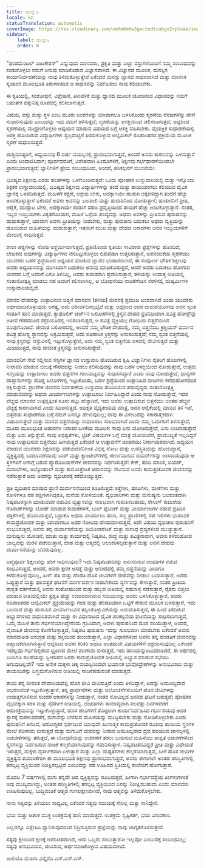 ```yaml
---
title: ಮುನ್ನುಡಿ
locale: kn
statusTranslation: automatic
coverImage: https://res.cloudinary.com/xmfm6mhw3gwctndtcubgx2rptnae/image/upload/v1740337243/small_cover_educacion_fundamental_a051170f1c.webp
sidebar:
    label: ಮುನ್ನುಡಿ
    order: 0
---
```

"ಫಂಡಮೆಂಟಲ್ ಎಜುಕೇಶನ್" ಎನ್ನುವುದು ಮಾನವರು, ಪ್ರಕೃತಿ ಮತ್ತು ಎಲ್ಲಾ ವಸ್ತುಗಳೊಂದಿಗೆ ನಮ್ಮ ಸಂಬಂಧವನ್ನು ಕಂಡುಕೊಳ್ಳಲು ನಮಗೆ ಅನುವು ಮಾಡಿಕೊಡುವ ವಿಜ್ಞಾನವಾಗಿದೆ. ಈ ವಿಜ್ಞಾನದ ಮೂಲಕ, ಮನಸ್ಸಿನ ಕಾರ್ಯನಿರ್ವಹಣೆಯನ್ನು ನಾವು ತಿಳಿದುಕೊಳ್ಳುತ್ತೇವೆ ಏಕೆಂದರೆ ಮನಸ್ಸು ಜ್ಞಾನದ ಸಾಧನವಾಗಿದೆ ಮತ್ತು ಮಾನಸಿಕ ಸ್ವಯಂನ ಮೂಲಭೂತ ತಿರುಳಾಗಿರುವ ಆ ಸಾಧನವನ್ನು ನಿರ್ವಹಿಸಲು ನಾವು ಕಲಿಯಬೇಕು.

ಈ ಕೃತಿಯಲ್ಲಿ, ಸಂಶೋಧನೆ, ವಿಶ್ಲೇಷಣೆ, ತಿಳುವಳಿಕೆ ಮತ್ತು ಧ್ಯಾನದ ಮೂಲಕ ಯೋಚಿಸುವ ವಿಧಾನವನ್ನು ನಮಗೆ ಬಹುತೇಕ ವಸ್ತುನಿಷ್ಠ ರೂಪದಲ್ಲಿ ಕಲಿಸಲಾಗುತ್ತದೆ.

ವಿಷಯ, ವಸ್ತು ಮತ್ತು ಸ್ಥಳ ಎಂಬ ಮೂರು ಅಂಶಗಳನ್ನು ಯಾವಾಗಲೂ ಬಳಸಿಕೊಂಡು ಸ್ಮರಣೆಯ ನೆನಪುಗಳನ್ನು ಹೇಗೆ ಸುಧಾರಿಸುವುದು ಎಂಬುದನ್ನು ಇದು ನಮಗೆ ತಿಳಿಸುತ್ತದೆ; ಸ್ಮರಣೆಯನ್ನು ಆಸಕ್ತಿಯಿಂದ ಚಲಿಸಲಾಗುತ್ತದೆ, ಆದ್ದರಿಂದ ಸ್ಮರಣೆಯಲ್ಲಿ ಮುದ್ರಣಗೊಳ್ಳಲು ಅಧ್ಯಯನ ಮಾಡುವ ವಿಷಯದ ಬಗ್ಗೆ ಆಸಕ್ತಿ ವಹಿಸಬೇಕು. ವೈಯಕ್ತಿಕ ಸುಧಾರಣೆಯಲ್ಲಿ ಆಸಕ್ತಿ ಹೊಂದಿರುವ ವಿದ್ಯಾರ್ಥಿಗಳು ಸ್ವಲ್ಪಮಟ್ಟಿಗೆ ತಿಳಿದುಕೊಳ್ಳುವ ಆಲ್ಕೆಮಿಕಲ್ ರೂಪಾಂತರದ ಪ್ರಕ್ರಿಯೆಯ ಮೂಲಕ ಸ್ಮರಣೆ ಸುಧಾರಿಸುತ್ತದೆ.

ಪಾಶ್ಚಿಮಾತ್ಯರಿಗೆ, ಅಧ್ಯಯನವು 6 ವರ್ಷ ವಯಸ್ಸಿನಲ್ಲಿ ಪ್ರಾರಂಭವಾಗುತ್ತದೆ, ಅಂದರೆ ಅವರು ಕಾರಣವನ್ನು ಬಳಸುತ್ತಾರೆ ಎಂದು ಅಂದಾಜಿಸಿದಾಗ; ಪೂರ್ವದವರಿಗೆ, ವಿಶೇಷವಾಗಿ ಹಿಂದೂಗಳಿಗೆ, ಶಿಕ್ಷಣವು ಗರ್ಭಧಾರಣೆಯಿಂದಲೇ ಪ್ರಾರಂಭವಾಗುತ್ತದೆ; ಜ್ಞಾನಿಗಳಿಗೆ ಪ್ರೇಮ ಸಂಬಂಧದಿಂದ, ಅಂದರೆ, ಪರಿಕಲ್ಪನೆಗೆ ಮುಂಚೆಯೇ.

ಭವಿಷ್ಯದ ಶಿಕ್ಷಣವು ಎರಡು ಹಂತಗಳನ್ನು ಒಳಗೊಂಡಿರುತ್ತದೆ: ಒಂದು ಪೋಷಕರ ಉಸ್ತುವಾರಿಯಲ್ಲಿ ಮತ್ತು ಇನ್ನೊಂದು ಶಿಕ್ಷಕರ ಉಸ್ತುವಾರಿಯಲ್ಲಿ. ಭವಿಷ್ಯದ ಶಿಕ್ಷಣವು ವಿದ್ಯಾರ್ಥಿಗಳನ್ನು ತಂದೆ ಮತ್ತು ತಾಯಿಯಾಗಲು ಕಲಿಯುವ ದೈವಿಕ ಜ್ಞಾನಕ್ಕೆ ಒಳಪಡಿಸುತ್ತದೆ. ಮಹಿಳೆಗೆ ರಕ್ಷಣೆ, ಆಶ್ರಯ ಬೇಕು, ಅದಕ್ಕಾಗಿಯೇ ಹುಡುಗಿ ಚಿಕ್ಕವಳಿದ್ದಾಗ ತಂದೆಗೆ ಹೆಚ್ಚು ಅಂಟಿಕೊಳ್ಳುತ್ತಾಳೆ ಏಕೆಂದರೆ ಅವಳು ಅವನನ್ನು ಬಲಶಾಲಿ ಮತ್ತು ಹುರುಪಿನಿಂದ ನೋಡುತ್ತಾಳೆ; ಹುಡುಗನಿಗೆ ಪ್ರೀತಿ, ಆರೈಕೆ, ಮುದ್ದಾಟ ಬೇಕು, ಅದಕ್ಕಾಗಿಯೇ ಹುಡುಗ ಸಹಜ ಪ್ರವೃತ್ತಿಯಿಂದ ತಾಯಿಗೆ ಹೆಚ್ಚು ಅಂಟಿಕೊಳ್ಳುತ್ತಾನೆ. ನಂತರ, ಇಬ್ಬರ ಇಂದ್ರಿಯಗಳು ವಿಕೃತಗೊಂಡಾಗ, ಮಹಿಳೆ ಒಳ್ಳೆಯ ಪಂದ್ಯವನ್ನು ಅಥವಾ ಅವಳನ್ನು ಪ್ರೀತಿಸುವ ಪುರುಷನನ್ನು ಹುಡುಕುತ್ತಾಳೆ, ಯಾವಾಗ ಅವಳು ಪ್ರೀತಿಯನ್ನು ನೀಡಬೇಕು, ಮತ್ತು ಪುರುಷನು ಬದುಕಲು ಅಥವಾ ವೃತ್ತಿಯನ್ನು ಹೊಂದಿರುವ ಮಹಿಳೆಯನ್ನು ಹುಡುಕುತ್ತಾನೆ; ಇತರರಿಗೆ ಮುಖ ಮತ್ತು ದೇಹದ ಆಕಾರಗಳು ಅವರ ಇಂದ್ರಿಯಗಳಿಗೆ ಮೇಲುಗೈ ಸಾಧಿಸುತ್ತವೆ.

ಶಾಲಾ ಪಠ್ಯಗಳನ್ನು ನೋಡಿ ಆಶ್ಚರ್ಯವಾಗುತ್ತದೆ, ಪ್ರತಿಯೊಂದು ಕೃತಿಯು ಸಾವಿರಾರು ಪ್ರಶ್ನೆಗಳನ್ನು ಹೊಂದಿದೆ, ಲೇಖಕನು ಅವುಗಳನ್ನು ವಿದ್ಯಾರ್ಥಿಗಳು ನೆನಪಿಟ್ಟುಕೊಳ್ಳಲು ಲಿಖಿತವಾಗಿ ಉತ್ತರಿಸುತ್ತಾನೆ, ಅಪನಂಬಿಕೆಯ ಸ್ಮರಣೆಯು ಯುವಕರು ಬಹಳ ಶ್ರದ್ಧೆಯಿಂದ ಅಧ್ಯಯನ ಮಾಡುವ ಜ್ಞಾನದ ಭಂಡಾರವಾಗಿದೆ, ಈ ಸಂಪೂರ್ಣ ಭೌತಿಕ ಶಿಕ್ಷಣವು ಅವರು ಅಧ್ಯಯನವನ್ನು ಮುಗಿಸಿದಾಗ ಬದುಕಲು ಅನುವು ಮಾಡಿಕೊಡುತ್ತದೆ, ಆದರೆ ಅವರು ಬದುಕಲು ಹೋಗುವ ಜೀವನದ ಬಗ್ಗೆ ಅವರಿಗೆ ಏನೂ ತಿಳಿದಿಲ್ಲ, ಅವರು ಕುರುಡರಾಗಿ ಪ್ರವೇಶಿಸುತ್ತಾರೆ, ತಳಿಯನ್ನು ಉದಾತ್ತ ರೀತಿಯಲ್ಲಿ ಸಂತಾನೋತ್ಪತ್ತಿ ಮಾಡಲು ಸಹ ಅವರಿಗೆ ಕಲಿಸಲಾಗಿಲ್ಲ, ಆ ಬೋಧನೆಯು ನಾಚಿಕೆಗೇಡಿನ ನೆರಳಿನಲ್ಲಿ ದುಷ್ಕರ್ಮಿಗಳ ಉಸ್ತುವಾರಿಯಲ್ಲಿದೆ.

ಮಾನವ ದೇಹವನ್ನು ಉತ್ಪಾದಿಸುವ ಬಿತ್ತನೆ ಮಾನವನ (ತಳಿಯ) ಜೀವನಕ್ಕೆ ಪ್ರಮುಖ ಅಂಶವಾಗಿದೆ ಎಂದು ಯುವಕರು ಅರ್ಥಮಾಡಿಕೊಳ್ಳುವುದು ಅಗತ್ಯ, ಅದು ಆಶೀರ್ವದಿಸಲ್ಪಟ್ಟಿದೆ ಮತ್ತು ಆದ್ದರಿಂದ ಅದರ ದುರುಪಯೋಗವು ಅವನ ಸ್ವಂತ ಸಂತತಿಗೆ ಹಾನಿ ಮಾಡುತ್ತದೆ. ಕ್ಯಾಥೊಲಿಕ್ ಚರ್ಚ್‌ನ ಬಲಿಪೀಠಗಳಲ್ಲಿ ಕ್ರಿಸ್ತನ ದೇಹದ ಪ್ರತಿನಿಧಿಯಾಗಿ ಪವಿತ್ರ ಹೋಸ್ಟ್‌ನ್ನು ಅತೀವ ಗೌರವದಿಂದ ಸಗ್ರರಿಯೊದಲ್ಲಿ ಇರಿಸಲಾಗುತ್ತದೆ, ಆ ಪವಿತ್ರ ವ್ಯಕ್ತಿಯು; ಗೋಧಿಯ ಬಿತ್ತನೆಯಿಂದ ರೂಪುಗೊಂಡಿದೆ. ಜೀವಂತ ಬಲಿಪೀಠದಲ್ಲಿ, ಅಂದರೆ ನಮ್ಮ ಭೌತಿಕ ದೇಹದಲ್ಲಿ, ನಮ್ಮ ಬಿತ್ತನೆಯು ಕ್ರಿಶ್ಚಿಯನ್ ಧರ್ಮದ ಪವಿತ್ರ ಹೋಸ್ಟ್ನ ಸ್ಥಾನವನ್ನು ಆಕ್ರಮಿಸುತ್ತದೆ, ಅದು ಐತಿಹಾಸಿಕ ಕ್ರಿಸ್ತನನ್ನು ಅನುಸರಿಸುತ್ತದೆ; ನಮ್ಮ ಸ್ವಂತ ಬಿತ್ತನೆಯಲ್ಲಿ ನಾವು ಕ್ರಿಸ್ತನನ್ನು ವಸ್ತುವಿನಲ್ಲಿ ಇಟ್ಟುಕೊಳ್ಳುತ್ತೇವೆ, ಅದು ನಮ್ಮ ಸ್ವಂತ ಬಿತ್ತನೆಯ ಆಳದಲ್ಲಿ ಜೀವಿಸುತ್ತದೆ ಮತ್ತು ಮಿಡಿಯುತ್ತದೆ, ನಾವು ಜೀವಂತ ಕ್ರಿಸ್ತನನ್ನು ಅನುಸರಿಸುತ್ತೇವೆ.

ಮಾನವನಿಗೆ ಸೇವೆ ಸಲ್ಲಿಸುವ ಸಸ್ಯಗಳ ಜ್ಞಾನದ ಉಸ್ತುವಾರಿ ಹೊಂದಿರುವ ಕೃಷಿ ವಿಜ್ಞಾನಿಗಳು ರೈತರಿಗೆ ಹೊಲಗಳಲ್ಲಿ ನೀರಾವರಿ ಮಾಡುವ ಬೀಜಕ್ಕೆ ಗೌರವವನ್ನು ನೀಡಲು ಕಲಿಸುವುದನ್ನು ನಾವು ಬಹಳ ಆಸಕ್ತಿಯಿಂದ ನೋಡುತ್ತೇವೆ, ಉತ್ತಮ ಸುಗ್ಗಿಯನ್ನು ಉತ್ಪಾದಿಸಲು ಅವರು ಬಿತ್ತನೆಗಳ ಗುಣಮಟ್ಟವನ್ನು ಸುಧಾರಿಸಿದ್ದಾರೆ ಎಂದು ನಾವು ನೋಡುತ್ತೇವೆ, ಧಾನ್ಯಗಳ ದಾಸ್ತಾನುಗಳನ್ನು ದೊಡ್ಡ ಸಿಲೋಗಳಲ್ಲಿ ಇಟ್ಟುಕೊಂಡು, ಬಹಳ ಶ್ರದ್ಧೆಯಿಂದ ಉತ್ಪಾದಿಸಿದ ಬೀಜಗಳು ಕಳೆದುಹೋಗದಂತೆ ರಕ್ಷಿಸುತ್ತೇವೆ. ಪ್ರಾಣಿಗಳ ಜೀವನದ ನಿರ್ವಹಣೆಯ ಉಸ್ತುವಾರಿ ಹೊಂದಿರುವ ಪಶುವೈದ್ಯರು ಸಂತಾನೋತ್ಪತ್ತಿ ಮಾಡುವವರನ್ನು ಅಥವಾ ವೀರ್ಯಾಣುಗಳನ್ನು ಉತ್ಪಾದಿಸಲು ನಿರ್ವಹಿಸಿದ್ದಾರೆ ಎಂದು ನಾವು ನೋಡುತ್ತೇವೆ, ಇದರ ವೆಚ್ಚವು ಮಾಂಸದ ಉತ್ಪನ್ನಕ್ಕಿಂತ ನೂರು ಪಟ್ಟು ಹೆಚ್ಚಾಗಿದೆ, ಇದು ಅವರು ಉತ್ಪಾದಿಸುವ ಬಿತ್ತನೆಯು ಅಂತಹ ಹೆಚ್ಚಿನ ವೆಚ್ಚಕ್ಕೆ ಕಾರಣವಾಗಿದೆ ಎಂದು ಸೂಚಿಸುತ್ತದೆ. ಅಧಿಕೃತ ವೈದ್ಯಕೀಯವು ಮಾತ್ರ, ಅದರ ಆರೈಕೆಯಲ್ಲಿ ಮಾನವ ತಳಿ ಇದೆ, ಬಿತ್ತನೆಯ ಸುಧಾರಣೆಯ ಬಗ್ಗೆ ನಮಗೆ ಏನನ್ನೂ ಹೇಳುವುದಿಲ್ಲ; ನಾವು ಈ ವಿಳಂಬವನ್ನು ಸಕಾರಾತ್ಮಕವಾಗಿ ವಿಷಾದಿಸುತ್ತೇವೆ ಮತ್ತು ಮಾನವ ಬಿತ್ತನೆಯನ್ನು ಸುಧಾರಿಸಲು ಸುಲಭವಾಗಿದೆ ಎಂದು ನಮ್ಮ ಓದುಗರಿಗೆ ತಿಳಿಸುತ್ತೇವೆ, ಮೂರು ಮೂಲಭೂತ ಆಹಾರಗಳ ನಿರಂತರ ಬಳಕೆಯ ಮೂಲಕ: ನಾವು ಏನು ಯೋಚಿಸುತ್ತೇವೆ, ಏನು ಉಸಿರಾಡುತ್ತೇವೆ ಮತ್ತು ಏನು ತಿನ್ನುತ್ತೇವೆ. ನಾವು ಅಸ್ಪಷ್ಟತೆಗಳು, ಟ್ರಿಟ್ ವಿಷಯಗಳ ಬಗ್ಗೆ ಮಾತ್ರ ಯೋಚಿಸಿದರೆ, ಪ್ರಾಮುಖ್ಯತೆ ಇಲ್ಲದಿದ್ದರೆ ನಾವು ಉತ್ಪಾದಿಸುವ ಬಿತ್ತನೆಯು ಹೀಗಿರುತ್ತದೆ ಏಕೆಂದರೆ ಆ ಉತ್ಪಾದನೆಗೆ ಚಿಂತನೆಯು ನಿರ್ಣಾಯಕವಾಗಿದೆ. ಅಧ್ಯಯನ ಮಾಡುವ ಯುವಕನು ಶಿಕ್ಷಣವನ್ನು ಪಡೆಯದವನಿಗಿಂತ ವಿಭಿನ್ನ ನೋಟ ಮತ್ತು ಉಪಸ್ಥಿತಿಯನ್ನು ಹೊಂದಿದ್ದಾನೆ, ವ್ಯಕ್ತಿತ್ವದಲ್ಲಿ ಬದಲಾವಣೆಯಿದೆ; ಬಾರ್ ಮತ್ತು ಕ್ಯಾಂಟೀನ್‌ಗಳಲ್ಲಿ ಜೀರ್ಣವಾಗುವ ಬಿಯರ್‌ಗಳನ್ನು ಉಸಿರಾಡುವುದು ಆ ಸ್ಥಳಗಳಿಗೆ ಆಗಾಗ್ಗೆ ಬರುವ ಪ್ಯಾರೊಚಿಯನ್‌ಗಳ ಜೀವನವನ್ನು ನಿರ್ಧರಿಸುತ್ತದೆ: ಕೇಕ್, ಹಂದಿ ಮಾಂಸ, ಬಿಯರ್, ಮಸಾಲೆಗಳು, ಆಲ್ಕೋಹಾಲ್ ಮತ್ತು ಕಾಮೋತ್ತೇಜಕ ಆಹಾರವನ್ನು ಸೇವಿಸುವ ಜನರು ಕಾಮಪ್ರಚೋದಕ ಜೀವನವನ್ನು ನಡೆಸುತ್ತಾರೆ ಅದು ಅವರನ್ನು ವ್ಯಭಿಚಾರಕ್ಕೆ ಕರೆದೊಯ್ಯುತ್ತದೆ.

ಪ್ರತಿ ವ್ಯಭಿಚಾರ ಮಾಡುವ ಪ್ರಾಣಿ ದುರ್ವಾಸನೆಯಿಂದ ಕೂಡಿರುತ್ತದೆ: ಕತ್ತೆಗಳು, ಹಂದಿಗಳು, ಮೇಕೆಗಳು ಮತ್ತು ಕೋಳಿಗಳೂ ಸಹ ಪಕ್ಷಿಗಳಾಗಿದ್ದರೂ, ಮನೆಯ ಕೋಳಿಯಂತೆ. ವ್ಯಭಿಚಾರಿಗಳು ಮತ್ತು ಮನುಷ್ಯನು ಬಲವಂತವಾಗಿ ನಿಷ್ಕಪಟರನ್ನಾಗಿ ಮಾಡುವವರ ನಡುವಿನ ವ್ಯತ್ಯಾಸವನ್ನು ಸುಲಭವಾಗಿ ಗುರುತಿಸಬಹುದು, ರೇಸಿಂಗ್ ಕುದುರೆಯ ಗೊನಾಡ್‌ಗಳನ್ನು ಲೋಡ್ ಮಾಡುವ ಕುದುರೆಗಳಿಗೆ, ಬುಲ್ ಫೈಟಿಂಗ್ ಮತ್ತು ವೀರ್ಯಾಣುಗಳ ನಡುವೆ ಪ್ರತಿದಿನ ಪತ್ರಿಕೆಗಳಲ್ಲಿ ಹೊರಬರುತ್ತವೆ, ಬರ್ರಾಕೊ ಅಥವಾ ವೀರ್ಯಾಣು ಹಂದಿ, ಸಣ್ಣ ಪ್ರಾಣಿಗಳಲ್ಲಿ ಸಹ ಇಲಿಗಳು ಭಯಾನಕ ಕಾಮಪ್ರಚೋದಕ ಮತ್ತು ಯಾವಾಗಲೂ ಅದರ ನೋಟವು ಹೇಯವಾಗಿರುತ್ತದೆ, ಅದೇ ವಿಷಯ ವ್ಯಭಿಚಾರಿ ಪುರುಷನಿಗೆ ಸಂಭವಿಸುತ್ತದೆ, ಅವನು ತನ್ನ ದುರ್ವಾಸನೆಯನ್ನು ಡಿಯೋಡರೆಂಟ್ ಮತ್ತು ಸುಗಂಧ ದ್ರವ್ಯಗಳಿಂದ ಮುಚ್ಚುತ್ತಾನೆ. ಮನುಷ್ಯನು ಯೋಚನೆ, ಮಾತು ಮತ್ತು ಕಾರ್ಯದಲ್ಲಿ ನಿಷ್ಕಪಟ, ಶುದ್ಧ ಮತ್ತು ಪವಿತ್ರನಾದಾಗ, ಅವನು ಕಳೆದುಹೋದ ಬಾಲ್ಯವನ್ನು ಮರಳಿ ಪಡೆಯುತ್ತಾನೆ, ದೇಹ ಮತ್ತು ಆತ್ಮದಲ್ಲಿ ಅಲಂಕರಿಸಲ್ಪಡುತ್ತಾನೆ ಮತ್ತು ಅವನ ದೇಹವು ದುರ್ವಾಸನೆಯನ್ನು ಬೆವರುವುದಿಲ್ಲ.

ಜನ್ಮಪೂರ್ವ ಶಿಕ್ಷಣವನ್ನು ಹೇಗೆ ಸಾಧಿಸುವುದು? ಇದು ನಿಷ್ಕಪಟತನವನ್ನು ಅನುಸರಿಸುವ ದಂಪತಿಗಳ ನಡುವೆ ಸಂಭವಿಸುತ್ತದೆ, ಅಂದರೆ, ಅವರು ಕ್ಷಣಿಕ ಅಸಡ್ಡೆ ಮತ್ತು ಆನಂದದಲ್ಲಿ ತಮ್ಮ ಬಿತ್ತನೆಯನ್ನು ಎಂದಿಗೂ ಕಳೆದುಕೊಳ್ಳುವುದಿಲ್ಲ, ಹೀಗೆ: ಪತಿ ಮತ್ತು ಹೆಂಡತಿ ಹೊಸ ಜೀವಿಗಳಿಗೆ ದೇಹವನ್ನು ನೀಡಲು ಬಯಸುತ್ತಾರೆ, ಅವರು ಒಪ್ಪುತ್ತಾರೆ ಮತ್ತು ಫಲವತ್ತತೆ ಘಟನೆಗೆ ಮಾರ್ಗದರ್ಶನ ನೀಡಬೇಕೆಂದು ಸ್ವರ್ಗವನ್ನು ಕೇಳುತ್ತಾರೆ, ನಂತರ ಪ್ರೀತಿಯ ಶಾಶ್ವತ ವರ್ತನೆಯಲ್ಲಿ ಅವರು ಸಂತೋಷದಿಂದ ಮತ್ತು ಹಬ್ಬದ ರೀತಿಯಲ್ಲಿ ಸಹಬಾಳ್ವೆ ನಡೆಸುತ್ತಾರೆ, ರೈತರು ಬಿತ್ತಲು ಮಾಡುವ ರೀತಿಯಲ್ಲಿಯೇ ಪ್ರಕೃತಿ ಹೆಚ್ಚು ಉದಾರವಾಗಿರುವ ಸಮಯವನ್ನು ಅವರು ಬಳಸಿಕೊಳ್ಳುತ್ತಾರೆ, ಅವರು ರೂಪಾಂತರದ ಆಲ್ಕೆಮಿಕಲ್ ಪ್ರಕ್ರಿಯೆಯನ್ನು ಗಂಡ ಮತ್ತು ಹೆಂಡತಿಯಾಗಿ ಒಟ್ಟಿಗೆ ಸೇರುವ ಮೂಲಕ ಬಳಸುತ್ತಾರೆ, ಇದು ಬಲವಾದ ಮತ್ತು ಹುರುಪಿನ ವೀರ್ಯಾಣುವಿನ ತಪ್ಪಿಸಿಕೊಳ್ಳುವಿಕೆಯನ್ನು ಅನುಮತಿಸುತ್ತದೆ, ಈ ಹಿಂದೆ ತಿಳಿದಿರುವ ಅಭ್ಯಾಸಗಳಿಂದ ಸುಧಾರಿತವಾಗಿದೆ ಮತ್ತು ಈ ವಿಧಾನದಿಂದ ದೈವಿಕ ಪರಿಕಲ್ಪನೆಯ ಘಟನೆಯನ್ನು ಸಾಧಿಸಲಾಗುತ್ತದೆ, ಒಮ್ಮೆ ಮಹಿಳೆ ತಾನು ಗರ್ಭಿಣಿಯಾಗಿದ್ದೇನೆಂದು ಗ್ರಹಿಸಿದಾಗ, ಅವಳು ಪುರುಷನಿಂದ ದೂರ ಸರಿಯುತ್ತಾಳೆ, ಅಂದರೆ, ವೈವಾಹಿಕ ಜೀವನವು ಕೊನೆಗೊಳ್ಳುತ್ತದೆ, ನಿಷ್ಕಪಟ ಪುರುಷನು ಇದನ್ನು ಸುಲಭವಾಗಿ ಮಾಡಬೇಕು ಏಕೆಂದರೆ ಅವನು ಮಾನವಾತೀತ ಅನುಗ್ರಹ ಮತ್ತು ಶಕ್ತಿಯಿಂದ ತುಂಬಿರುತ್ತಾನೆ, ಎಲ್ಲಾ ವಿಧಾನಗಳಿಂದ ಅವನು ತನ್ನ ಹೆಂಡತಿಗೆ ಜೀವನವನ್ನು ಆಹ್ಲಾದಕರವಾಗಿಸುತ್ತಾನೆ ಆದ್ದರಿಂದ ಅವಳು ಕಿರಿಕಿರಿ ಅಥವಾ ಅಂತಹುದೇ ವಿಷಯಗಳಿಗೆ ಆಶ್ರಯಿಸುವುದಿಲ್ಲ ಏಕೆಂದರೆ ಇದೆಲ್ಲವೂ ಗರ್ಭದಲ್ಲಿರುವ ಭ್ರೂಣದ ಮೇಲೆ ಪರಿಣಾಮ ಬೀರುತ್ತದೆ, ಇದು ಹಾನಿಯನ್ನುಂಟುಮಾಡಿದರೆ, ಈ ಅರ್ಥದಲ್ಲಿ ಎಂದಿಗೂ ಸಲಹೆಯನ್ನು ಸ್ವೀಕರಿಸದ ಜನರು ಕಾಮಪ್ರಚೋದಕ ರೀತಿಯಲ್ಲಿ ಅಭ್ಯಾಸ ಮಾಡುವ ಸಭೆಯು ಆಗುವುದಿಲ್ಲವೇ? ಇದು ಅನೇಕ ಮಕ್ಕಳು ಚಿಕ್ಕ ವಯಸ್ಸಿನಿಂದಲೇ ಭಯಾನಕ ಭಾವೋದ್ರೇಕಗಳನ್ನು ಅನುಭವಿಸಲು ಮತ್ತು ತಾಯಂದಿರನ್ನು ದಿಗ್ಭ್ರಮೆಗೊಳಿಸುವ ರೀತಿಯಲ್ಲಿ ನಾಚಿಕೆಪಡುವಂತೆ ಮಾಡುತ್ತದೆ.

ತಾಯಿ ತನ್ನ ಜೀವಂತ ದೇವಾಲಯದಲ್ಲಿ ಹೊಸ ಜೀವಿ ಜೀವಿಸುತ್ತಿದೆ ಎಂದು ತಿಳಿದಿದ್ದಾಳೆ, ಅದನ್ನು ಅಮೂಲ್ಯವಾದ ಆಭರಣದಂತೆ ಇಟ್ಟುಕೊಳ್ಳುತ್ತಾಳೆ, ತನ್ನ ಪ್ರಾರ್ಥನೆಗಳು ಮತ್ತು ಆಲೋಚನೆಗಳೊಂದಿಗೆ ಹೊಸ ಜೀವಿಗಳನ್ನು ಉದಾತ್ತಗೊಳಿಸುವ ಸುಂದರ ಆಕಾರಗಳನ್ನು ನೀಡುತ್ತಾಳೆ, ನಂತರ ನೋವಿಲ್ಲದ ಜನನದ ಘಟನೆ ಬರುತ್ತದೆ; ಪೋಷಕರ ವೈಭವಕ್ಕಾಗಿ ಸರಳ ಮತ್ತು ನೈಸರ್ಗಿಕ ರೀತಿಯಲ್ಲಿ. ದಂಪತಿಗಳು ಸಾಮಾನ್ಯವಾಗಿ ನಲವತ್ತು ದಿನಗಳವರೆಗೆ ಆಹಾರಕ್ರಮವನ್ನು ಇಟ್ಟುಕೊಳ್ಳುತ್ತಾರೆ, ಹೊಸ ಜೀವಿಗಳಿಗೆ ತೊಟ್ಟಿಲಾಗಿ ಕಾರ್ಯನಿರ್ವಹಿಸಿದ ಗರ್ಭಾಶಯವು ಅದರ ಸ್ಥಾನಕ್ಕೆ ಮರಳುವವರೆಗೆ, ಮಗುವನ್ನು ಬೆಳೆಸುವ ಮಹಿಳೆಯನ್ನು ಮುದ್ದಿಸಬೇಕು ಮತ್ತು ನೋಡಿಕೊಳ್ಳಬೇಕು ಎಂದು ಪುರುಷನಿಗೆ ತಿಳಿದಿದೆ, ಆರೋಗ್ಯಕರ ಸ್ಪರ್ಶದಿಂದ ಯಾವುದೇ ಹಿಂಸಾತ್ಮಕ ಕಾಮಪ್ರಚೋದಕ ರೂಪವು ತಾಯಿಯ ಸ್ತನಗಳ ಮೇಲೆ ಪರಿಣಾಮ ಬೀರುತ್ತದೆ ಮತ್ತು ಮಗುವಿಗೆ ಜೀವವನ್ನು ನೀಡುವ ಅಮೂಲ್ಯವಾದ ದ್ರವ ಹರಿಯುವ ಚಾನಲ್ಗಳಲ್ಲಿ ಅಡಚಣೆಗಳನ್ನು ತರುತ್ತದೆ, ಈ ಬೋಧನೆಯನ್ನು ಆಚರಣೆಗೆ ತರಲು ಬಯಸುವ ಮಹಿಳೆಯು ಶಾಶ್ವತ ಅಡಚಣೆಗಳಿಂದ ಸ್ತನಗಳನ್ನು ನಿರ್ವಹಿಸುವ ನಾಚಿಕೆ ಕಣ್ಮರೆಯಾಗುವುದನ್ನು ಗಮನಿಸುತ್ತಾಳೆ. ನಿಷ್ಕಪಟತನವಿದ್ದರೆ ಪ್ರೀತಿ ಮತ್ತು ವಿಧೇಯತೆ ಇರುತ್ತದೆ, ಮಕ್ಕಳು ನೈಸರ್ಗಿಕವಾಗಿ ಏಳುತ್ತಾರೆ ಮತ್ತು ಎಲ್ಲಾ ದುಷ್ಟತನಗಳು ಕಣ್ಮರೆಯಾಗುತ್ತವೆ, ಹೀಗೆ ಹೊಸ ಜೀವಿಗಳ ವ್ಯಕ್ತಿತ್ವದ ತಯಾರಿಕೆಗಾಗಿ ಈ ಮೂಲಭೂತ ಶಿಕ್ಷಣವು ಪ್ರಾರಂಭವಾಗುತ್ತದೆ, ಅವರು ಈಗಾಗಲೇ ಅಂತಹ ಪರಿಸ್ಥಿತಿಗಳಲ್ಲಿ ತರಲ್ಪಟ್ಟ ವ್ಯಕ್ತಿಯಿಂದ ನಿರೀಕ್ಷಿಸಲ್ಪಟ್ಟಿದೆ ಎಂಬುದನ್ನು ಸಹ ಊಹಿಸದ ಸ್ಥಿತಿಯಲ್ಲಿ ಕಾಲೇಜಿಗೆ ಹೋಗುತ್ತಾರೆ.

ಮೊದಲ 7 ವರ್ಷಗಳಲ್ಲಿ ಮಗು ತನ್ನದೇ ಆದ ವ್ಯಕ್ತಿತ್ವವನ್ನು ರೂಪಿಸುತ್ತದೆ, ಹೀಗಾಗಿ ಗರ್ಭಾವಸ್ಥೆಯ ತಿಂಗಳುಗಳಂತೆ ಅವು ಮುಖ್ಯವಾಗಿದ್ದು, ಅಂತಹ ಪರಿಸ್ಥಿತಿಗಳಲ್ಲಿ ತರಲ್ಪಟ್ಟ ವ್ಯಕ್ತಿಯಿಂದ ಏನನ್ನು ನಿರೀಕ್ಷಿಸಬಹುದು ಎಂದು ಮಾನವರು ಊಹಿಸುವುದಿಲ್ಲ. ಬುದ್ಧಿವಂತಿಕೆ ಆತ್ಮದ ಗುಣಲಕ್ಷಣವಾಗಿದೆ, ನಾವು ಆತ್ಮವನ್ನು ತಿಳಿದುಕೊಳ್ಳಬೇಕು.

ನಾನು ಸತ್ಯವನ್ನು ತಿಳಿಯಲು ಸಾಧ್ಯವಿಲ್ಲ ಏಕೆಂದರೆ ಸತ್ಯವು ಸಮಯಕ್ಕೆ ಸೇರಿಲ್ಲ ಮತ್ತು ನಾನಿದ್ದೇನೆ.

ಭಯ ಮತ್ತು ಆತಂಕ ಮುಕ್ತ ಉಪಕ್ರಮಕ್ಕೆ ಹಾನಿ ಮಾಡುತ್ತದೆ. ಉಪಕ್ರಮ ಸೃಷ್ಟಿಕರ್ತ, ಭಯ ವಿನಾಶಕಾರಿ.

ಎಲ್ಲವನ್ನೂ ವಿಶ್ಲೇಷಿಸಿ ಧ್ಯಾನಿಸುವುದರಿಂದ ನಿದ್ರಿಸುತ್ತಿರುವ ಪ್ರಜ್ಞೆಯನ್ನು ನಾವು ಜಾಗೃತಗೊಳಿಸುತ್ತೇವೆ.

ಸತ್ಯವು ಕ್ಷಣದಿಂದ ಕ್ಷಣಕ್ಕೆ ಅಪರಿಚಿತವಾಗಿದೆ, ಅದು ಒಬ್ಬರು ನಂಬುತ್ತಾರೋ ಇಲ್ಲವೋ ಎಂಬುದಕ್ಕೆ ಸಂಬಂಧವಿಲ್ಲ; ಸತ್ಯವು ಅನುಭವಿಸುವ, ಜೀವಿಸುವ, ಅರ್ಥಮಾಡಿಕೊಳ್ಳುವ ವಿಷಯವಾಗಿದೆ.

ಜುಲಿಯೊ ಮೆಡಿನಾ ವಿಸ್ಕೈನೊ
ಎಸ್.ಎಸ್.ಎಸ್.

